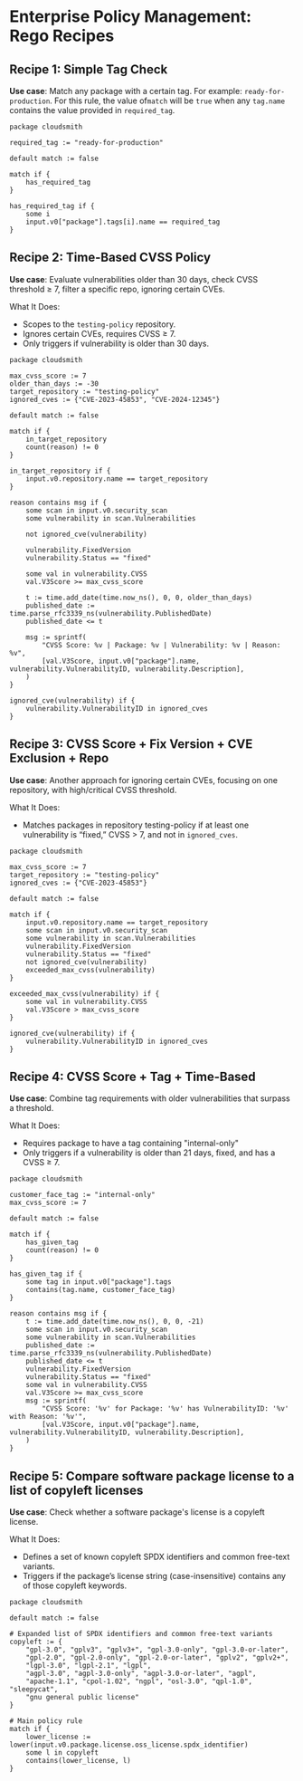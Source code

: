 
# Enterprise Policy Management: Rego Recipes

## Recipe 1: Simple Tag Check

**Use case**: Match any package with a certain tag. For example: `ready-for-production`. For this rule, the value of`match` will be `true` when any `tag.name` contains the value provided in `required_tag`.

```rego
package cloudsmith

required_tag := "ready-for-production"

default match := false

match if {
    has_required_tag
}

has_required_tag if {
    some i
	input.v0["package"].tags[i].name == required_tag
}

```

## Recipe 2: Time-Based CVSS Policy

**Use case**: Evaluate vulnerabilities older than 30 days, check CVSS threshold ≥ 7, filter a specific repo, ignoring certain CVEs.

What It Does:

- Scopes to the `testing-policy` repository.
- Ignores certain CVEs, requires CVSS ≥ 7.
- Only triggers if vulnerability is older than 30 days.

```rego
package cloudsmith

max_cvss_score := 7
older_than_days := -30
target_repository := "testing-policy"
ignored_cves := {"CVE-2023-45853", "CVE-2024-12345"}

default match := false

match if {
	in_target_repository
	count(reason) != 0
}

in_target_repository if {
	input.v0.repository.name == target_repository
}

reason contains msg if {
	some scan in input.v0.security_scan
	some vulnerability in scan.Vulnerabilities

	not ignored_cve(vulnerability)

	vulnerability.FixedVersion
	vulnerability.Status == "fixed"

	some val in vulnerability.CVSS
	val.V3Score >= max_cvss_score

	t := time.add_date(time.now_ns(), 0, 0, older_than_days)
	published_date := time.parse_rfc3339_ns(vulnerability.PublishedDate)
	published_date <= t

	msg := sprintf(
		"CVSS Score: %v | Package: %v | Vulnerability: %v | Reason: %v",
		[val.V3Score, input.v0["package"].name, vulnerability.VulnerabilityID, vulnerability.Description],
	)
}

ignored_cve(vulnerability) if {
	vulnerability.VulnerabilityID in ignored_cves
}
```

## Recipe 3: CVSS Score + Fix Version + CVE Exclusion + Repo

**Use case**: Another approach for ignoring certain CVEs, focusing on one repository, with high/critical CVSS threshold.

What It Does:

- Matches packages in repository testing-policy if at least one vulnerability is “fixed,” CVSS > 7, and not in `ignored_cves`.

```rego
package cloudsmith

max_cvss_score := 7
target_repository := "testing-policy"
ignored_cves := {"CVE-2023-45853"}

default match := false

match if {
	input.v0.repository.name == target_repository
	some scan in input.v0.security_scan
	some vulnerability in scan.Vulnerabilities
	vulnerability.FixedVersion
	vulnerability.Status == "fixed"
	not ignored_cve(vulnerability)
	exceeded_max_cvss(vulnerability)
}

exceeded_max_cvss(vulnerability) if {
	some val in vulnerability.CVSS
	val.V3Score > max_cvss_score
}

ignored_cve(vulnerability) if {
	vulnerability.VulnerabilityID in ignored_cves
}

```

## Recipe 4: CVSS Score + Tag + Time-Based

**Use case**: Combine tag requirements with older vulnerabilities that surpass a threshold.

What It Does:

- Requires package to have a tag containing "internal-only"
- Only triggers if a vulnerability is older than 21 days, fixed, and has a CVSS ≥ 7.

```rego
package cloudsmith

customer_face_tag := "internal-only"
max_cvss_score := 7

default match := false

match if {
	has_given_tag
	count(reason) != 0
}

has_given_tag if {
	some tag in input.v0["package"].tags
	contains(tag.name, customer_face_tag)
}

reason contains msg if {
	t := time.add_date(time.now_ns(), 0, 0, -21)
	some scan in input.v0.security_scan
	some vulnerability in scan.Vulnerabilities
	published_date := time.parse_rfc3339_ns(vulnerability.PublishedDate)
	published_date <= t
	vulnerability.FixedVersion
	vulnerability.Status == "fixed"
	some val in vulnerability.CVSS
	val.V3Score >= max_cvss_score
	msg := sprintf(
		"CVSS Score: '%v' for Package: '%v' has VulnerabilityID: '%v' with Reason: '%v'",
		[val.V3Score, input.v0["package"].name, vulnerability.VulnerabilityID, vulnerability.Description],
	)
}

```

## Recipe 5: Compare software package license to a list of copyleft licenses

**Use case**: Check whether a software package's license is a copyleft license.

What It Does:

- Defines a set of known copyleft SPDX identifiers and common free-text variants.
- Triggers if the package’s license string (case-insensitive) contains any of those copyleft keywords.

```rego
package cloudsmith

default match := false

# Expanded list of SPDX identifiers and common free-text variants
copyleft := {
    "gpl-3.0", "gplv3", "gplv3+", "gpl-3.0-only", "gpl-3.0-or-later",
    "gpl-2.0", "gpl-2.0-only", "gpl-2.0-or-later", "gplv2", "gplv2+",
    "lgpl-3.0", "lgpl-2.1", "lgpl", 
    "agpl-3.0", "agpl-3.0-only", "agpl-3.0-or-later", "agpl",
    "apache-1.1", "cpol-1.02", "ngpl", "osl-3.0", "qpl-1.0", "sleepycat",
    "gnu general public license"
}

# Main policy rule
match if {
    lower_license := lower(input.v0.package.license.oss_license.spdx_identifier)
    some l in copyleft
    contains(lower_license, l)
}
```